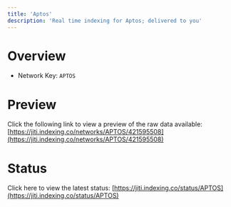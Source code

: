 ```yaml
---
title: 'Aptos'
description: 'Real time indexing for Aptos; delivered to you'
---
```


# Overview
- Network Key: `APTOS`

# Preview
Click the following link to view a preview of the raw data available: [https://jiti.indexing.co/networks/APTOS/421595508](https://jiti.indexing.co/networks/APTOS/421595508)

# Status
Click here to view the latest status: [https://jiti.indexing.co/status/APTOS](https://jiti.indexing.co/status/APTOS)
